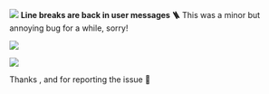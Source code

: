 
![](https://res.cloudinary.com/dltbv060k/image/upload/v1742050483/08-01_tksd2h.png)
**Line breaks are back in user messages 🪜**
This was a minor but annoying bug for a while, sorry!

![](https://res.cloudinary.com/dltbv060k/image/upload/v1742050483/08-01_tksd2h.png)

![](https://res.cloudinary.com/dltbv060k/image/upload/v1742050483/08-01_tksd2h.png)

Thanks <ReleaseUser name="huy"/>, <ReleaseUser name="chinh"/> and <ReleaseUser name="hai"/> for reporting the issue 🙇